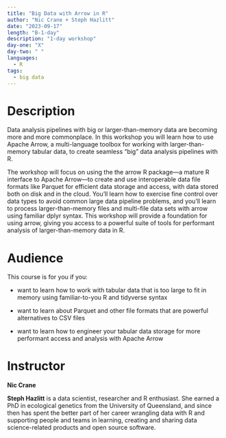 ```yaml
---
title: "Big Data with Arrow in R"
author: "Nic Crane + Steph Hazlitt"
date: "2023-09-17"
length: "B-1-day"
description: "1-day workshop"
day-one: "X"
day-two: " "
languages:
  - R
tags:
  - big data
---
```



# Description

Data analysis pipelines with big or larger-than-memory data are becoming more and more commonplace. In this workshop you will learn how to use Apache Arrow, a multi-language toolbox for working with larger-than-memory tabular data, to create seamless "big" data analysis pipelines with R. 
  
The workshop will focus on using the the arrow R package---a mature R interface to Apache Arrow---to create and use interoperable data file formats like Parquet for efficient data storage and access, with data stored both on disk and in the cloud. You'll learn how to exercise fine control over data types to avoid common large data pipeline problems, and you'll learn to process larger-than-memory files and multi-file data sets with arrow using familiar dplyr syntax. This workshop will provide a foundation for using arrow, giving you access to a powerful suite of tools for performant analysis of larger-than-memory data in R.


# Audience

This course is for you if you:

-   want to learn how to work with tabular data that is too large to fit in memory using familiar-to-you R and tidyverse syntax

-   want to learn about Parquet and other file formats that are powerful alternatives to CSV files

-   want to learn how to engineer your tabular data storage for more performant access and analysis with Apache Arrow


# Instructor

**Nic Crane**

**Steph Hazlitt** is a data scientist, researcher and R enthusiast. She earned a PhD in ecological genetics from the University of Queensland, and since then has spent the better part of her career wrangling data with R and supporting people and teams in learning, creating and sharing data science-related products and open source software.
